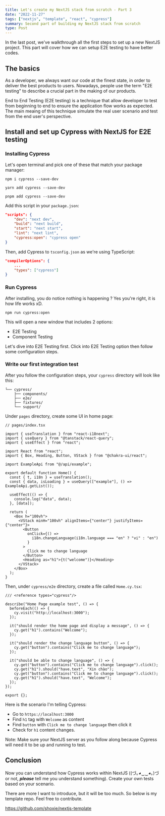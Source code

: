 ```yaml
---
title: Let's create my NextJS stack from scratch - Part 3
date: "2022-11-27"
tags: ["nextjs", "template", "react", "cypress"]
summary: Second part of building my NextJS stack from scratch
type: Post
---
```


In the last post, we've walkthrough all the first steps to set up a new NextJS project. This part will cover how we can setup E2E testing to have better codes.

## The basics

As a developer, we always want our code at the finest state, in order to deliver the best products to users. Nowadays, people use the term "E2E testing" to describe a crucial part in the making of our products.

End to End Testing (E2E testing) is a technique that allow developer to test from beginning to end to ensure the application flow works as expected. The main meaing of this technique simulate the real user scenario and test from the end user's perspective.

## Install and set up Cypress with NextJS for E2E testing

### Installing Cypress
Let's open terminal and pick one of these that match your package manager: 

```
npm i cypress --save-dev
```

```
yarn add cypress --save-dev
```

```
pnpm add cypress --save-dev
```

Add this script in your `package.json`:

```json
"scripts": {
    "dev": "next dev",
    "build": "next build",
    "start": "next start",
    "lint": "next lint",
    "cypress:open": "cypress open"
}
```

Then, add Cypress to `tsconfig.json` as we're using TypeScript:

```json
"compilerOptions": {
    ...
    "types": ["cypress"]
}
```

### Run Cypress

After installing, you do notice nothing is happening ? Yes you're right, it is how life works xD. 

```
npm run cypress:open
```
This will open a new window that includes 2 options: 

- E2E Testing 
- Component Testing

Let's dive into E2E Testing first. Click into E2E Testing option then follow some configuration steps.

### Write our first integration test

After you follow the configuration steps, your `cypress` directory will look like this: 

```
└── cypress/
    ├── components/
    ├── e2e/
    ├── fixtures/
    └── support/
```

Under `pages` directory, create some UI in home page: 

```tsx
// pages/index.tsx

import { useTranslation } from "react-i18next";
import { useQuery } from "@tanstack/react-query";
import { useEffect } from "react";

import React from "react";
import { Box, Heading, Button, VStack } from "@chakra-ui/react";

import ExampleApi from "@/api/example";

export default function Home() {
  const { t, i18n } = useTranslation();
  const { data, isLoading } = useQuery(["example"], () => ExampleApi.getList());

  useEffect(() => {
    console.log("data", data);
  }, [data]);

  return (
    <Box h="100vh">
      <VStack minH="100vh" alignItems={"center"} justifyItems={"center"}>
        <Button
          onClick={() =>
            i18n.changeLanguage(i18n.language === "en" ? "vi" : "en")
          }
        >
          Click me to change language
        </Button>
        <Heading as="h1">{t("welcome")}</Heading>
      </VStack>
    </Box>
  );
}
```

Then, under `cypress/e2e` directory, create a file called `Home.cy.tsx`:

```tsx
/// <reference types="cypress"/>

describe("Home Page example test", () => {
  beforeEach(() => {
    cy.visit("http://localhost:3000");
  });

  it("should render the home page and display a message", () => {
    cy.get("h1").contains("Welcome");
  });

  it("should render the change language button", () => {
    cy.get("button").contains("Click me to change language");
  });

  it("should be able to change language", () => {
    cy.get("button").contains("Click me to change language").click();
    cy.get("h1").should("have.text", "Xin chào");
    cy.get("button").contains("Click me to change language").click();
    cy.get("h1").should("have.text", "Welcome");
  });
});

export {};
```

Here is the scenario I'm telling Cypress:
- Go to `https://localhost:3000`
- Find `h1` tag with `Welcome` as content
- Find `button` with `Click me to change language` then click it
- Check for `h1` content changes.

Note: Make sure your NextJS server as you follow along because Cypress will need it to be up and running to test.

## Conclusion
Now you can understand how Cypress works within NextJS ((づ｡◕‿‿◕｡)づ or not, __*please*__ tell me you understand something). Create your own tests based on your scenario.

There are more I want to introduce, but it will be too much. So below is my template repo. Feel free to contribute.

https://github.com/shoxie/nextjs-template